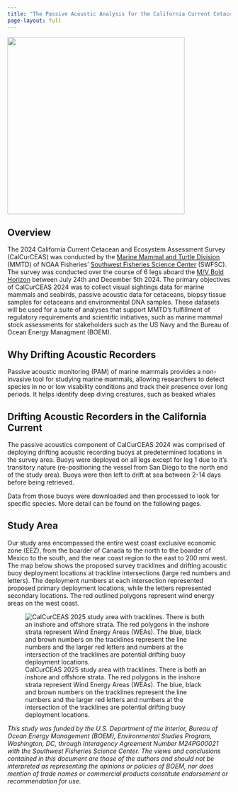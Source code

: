 ```yaml
---
title: "The Passive Acoustic Analysis for the California Current Cetacean and Ecosystem Assessment Survey (CalCurCEAS)"
page-layout: full
---
```


![](content/images/CalCurCEAS_logo.JPG){fig-align="center" width="400"}

## Overview

The 2024 California Current Cetacean and Ecosystem Assessment Survey (CalCurCEAS) was conducted by the [Marine Mammal and Turtle Division](https://www.fisheries.noaa.gov/about/marine-mammal-and-turtle-division-southwest-fisheries-science-center) (MMTD) of NOAA Fisheries' [Southwest Fisheries Science Center](https://www.fisheries.noaa.gov/about/southwest-fisheries-science-center) (SWFSC). The survey was conducted over the course of 6 legs aboard the [M/V Bold Horizon](http://www.eclipse.us.com/pdfs/MV_bold_horizon.pdf) between July 24th and December 5th 2024. The primary objectives of CalCurCEAS 2024 was to collect visual sightings data for marine mammals and seabirds, passive acoustic data for cetaceans, biopsy tissue samples for cetaceans and environmental DNA samples. These datasets will be used for a suite of analyses that support MMTD's fulfillment of regulatory requirements and scientific initiatives, such as marine mammal stock assessments for stakeholders such as the US Navy and the Bureau of Ocean Energy Managment (BOEM).

## Why Drifting Acoustic Recorders

Passive acoustic monitoring (PAM) of marine mammals provides a non-invasive tool for studying marine mammals, allowing researchers to detect species in no or low visability conditions and track their presence over long periods. It helps identify deep diving creatures, such as beaked whales

## Drifting Acoustic Recorders in the California Current

The passive acoustics component of CalCurCEAS 2024 was comprised of deploying drifting acoustic recording buoys at predetermined locations in the survey area. Buoys were deployed on all legs except for leg 1 due to it's transitory nature (re-positioning the vessel from San Diego to the north end of the study area). Buoys were then left to drift at sea between 2-14 days before being retrieved.

Data from those buoys were downloaded and then processed to look for specific species. More detail can be found on the following pages.

## Study Area

Our study area encompassed the entire west coast exclusive economic zone (EEZ), from the boarder of Canada to the north to the boarder of Mexico to the south, and the near coast region to the east to 200 nmi west. The map below shows the proposed survey tracklines and drifting acoustic buoy deployment locations at trackline intersections (large red numbers and letters). The deployment numbers at each intersection represented proposed primary deployment locations, while the letters represented secondary locations. The red outlined polygons represent wind energy areas on the west coast.

![CalCurCEAS 2025 study area with tracklines. There is both an inshore and offshore strata. The red polygons in the inshore strata represent Wind Energy Areas (WEAs). The blue, black and brown numbers on the tracklines represent the line numbers and the larger red letters and numbers at the intersection of the tracklines are potential drifting buoy deployment locations.](content/images/1741895055994-6bce443d-4bf8-45e2-a830-32d23e5c891c_1.jpg)

::: callout-note
*This study was funded by the U.S. Department of the Interior, Bureau of Ocean Energy Management (BOEM), Environmental Studies Program, Washington, DC, through Interagency Agreement Number M24PG00021 with the Southwest Fisheries Science Center. The views and conclusions contained in this document are those of the authors and should not be interpreted as representing the opinions or policies of BOEM, nor does mention of trade names or commercial products constitute endorsement or recommendation for use.*
:::
